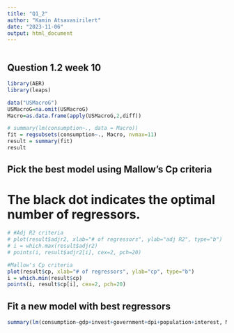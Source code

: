 ```yaml
---
title: "Q1_2"
author: "Kamin Atsavasirilert"
date: "2023-11-06"
output: html_document
---
```


```r
```

## Question 1.2 week 10

```r
library(AER)
library(leaps)

data("USMacroG")
USMacroG=na.omit(USMacroG)
Macro=as.data.frame(apply(USMacroG,2,diff))

# summary(lm(consumption~., data = Macro))
fit = regsubsets(consumption~., Macro, nvmax=11)
result = summary(fit)
result
```
## Pick the best model using Mallow's Cp criteria
# The black dot indicates the optimal number of regressors.
```r
# #Adj R2 criteria
# plot(result$adjr2, xlab="# of regressors", ylab="adj R2", type="b")
# i = which.max(result$adjr2)
# points(i, result$adjr2[i], cex=2, pch=20)

#Mallow's Cp criteria 
plot(result$cp, xlab="# of regressors", ylab="cp", type="b")
i = which.min(result$cp)
points(i, result$cp[i], cex=2, pch=20)
```

## Fit a new model with best regressors

```r
summary(lm(consumption~gdp+invest+government+dpi+population+interest, Macro))
```
